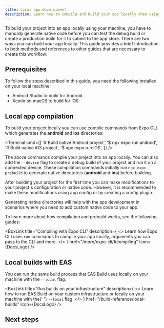 ```yaml
---
title: Local app development
description: Learn how to compile and build your app locally when using Expo.
---
```



To build your project into an app locally using your machine, you have to manually generate native code before you can test the debug build or create a production build for it to submit to the app store. There are two ways you can build your app locally. This guide provides a brief introduction to both methods and references to other guides that are necessary to create this workflow.

## Prerequisites

To follow the steps described in this guide, you need the following installed on your local machine:

- Android Studio to build for Android
- Xcode on macOS to build for iOS

## Local app compilation

To build your project locally you can use compile commands from Expo CLI which generates the **android** and **ios** directories:

<Terminal
  cmd={[
    '# Build native Android project',
    '$ npx expo run:android',
    '# Build native iOS project',
    '$ npx expo run:iOS',
  ]}
/>

The above commands compile your project into an app locally. You can also add the `--device` flag to create a debug build of your project and run it on a connected device. These compilation commands initially run `npx expo prebuild` to generate native directories (**android** and **ios**) before building.

After building your project for the first time you can make modifications to your project's configuration or native code. However, it is recommended to make these modifications using app config or by creating a config plugin.

Generating native directories will help with the app development in scenarios where you need to add custom native code to your app.

To learn more about how compilation and prebuild works, see the following guides:

<BoxLink
  title="Compiling with Expo CLI"
  description={
    <>
      Learn how Expo CLI uses <CODE>run</CODE> commands to compile your app locally, arguments you
      can pass to the CLI and more.
    </>
  }
  href="/more/expo-cli/#compiling"
  Icon={DocsLogo}
/>

<BoxLink
  title="Prebuild"
  description="Learn how Expo CLI generates native code of your project before compiling it."
  href="/workflow/prebuild"
  Icon={DocsLogo}
/>

## Local builds with EAS

You can run the same build process that EAS Build uses locally on your machine with the `--local` flag.

<BoxLink
  title="Run builds on your infrastructure"
  description={
    <>
      Learn how to run EAS Build on your custom infrastructure or locally on your machine with the{' '}
      <CODE>--local</CODE> flag.
    </>
  }
  href="/build-reference/local-builds"
  Icon={DocsLogo}
/>

## Next steps

<BoxLink
  title="Run builds on your infrastructure"
  description="Learn how to run EAS Build on your custom infrastructure or locally."
  href="/build-reference/local-builds"
  Icon={DocsLogo}
/>
